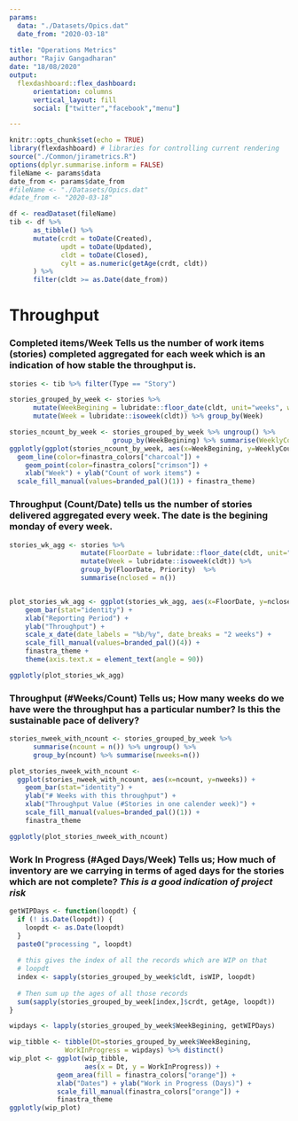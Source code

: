 ```yaml
---
params:
  data: "./Datasets/Opics.dat"
  date_from: "2020-03-18"
  
title: "Operations Metrics"
author: "Rajiv Gangadharan"
date: "18/08/2020"
output: 
  flexdashboard::flex_dashboard:
      orientation: columns
      vertical_layout: fill
      social: ["twitter","facebook","menu"]

---
```


```r
knitr::opts_chunk$set(echo = TRUE)
library(flexdashboard) # libraries for controlling current rendering
source("./Common/jirametrics.R")
options(dplyr.summarise.inform = FALSE)
fileName <- params$data
date_from <- params$date_from
#fileName <- "./Datasets/Opics.dat"
#date_from <- "2020-03-18"

df <- readDataset(fileName)
tib <- df %>% 
      as_tibble() %>%
      mutate(crdt = toDate(Created),
             updt = toDate(Updated),
             cldt = toDate(Closed),
             cylt = as.numeric(getAge(crdt, cldt))
      ) %>%
      filter(cldt >= as.Date(date_from))
```


Throughput {.storyboard}
===========================================

### **Completed items/Week** Tells us the number of work items (stories) completed aggregated for each week which is an indication of how stable the throughput is.

```r

stories <- tib %>% filter(Type == "Story")

stories_grouped_by_week <- stories %>% 
      mutate(WeekBegining = lubridate::floor_date(cldt, unit="weeks", week_start = 1)) %>%
      mutate(Week = lubridate::isoweek(cldt)) %>% group_by(Week)

stories_ncount_by_week <- stories_grouped_by_week %>% ungroup() %>% 
                          group_by(WeekBegining) %>% summarise(WeeklyCount = n())
ggplotly(ggplot(stories_ncount_by_week, aes(x=WeekBegining, y=WeeklyCount)) +
  geom_line(color=finastra_colors["charcoal"]) + 
    geom_point(color=finastra_colors["crimson"]) +
    xlab("Week") + ylab("Count of work items") + 
  scale_fill_manual(values=branded_pal()(1)) + finastra_theme)

```


### **Throughput (Count/Date)** tells us the number of stories delivered aggregated every week. The date is the begining monday of every week.

```r


stories_wk_agg <- stories %>% 
                  mutate(FloorDate = lubridate::floor_date(cldt, unit="weeks", week_start = 1)) %>%
                  mutate(Week = lubridate::isoweek(cldt)) %>%
                  group_by(FloorDate, Priority)  %>% 
                  summarise(nclosed = n()) 


plot_stories_wk_agg <- ggplot(stories_wk_agg, aes(x=FloorDate, y=nclosed, fill=Priority)) +
    geom_bar(stat="identity") +
    xlab("Reporting Period") +
    ylab("Throughput") +
    scale_x_date(date_labels = "%b/%y", date_breaks = "2 weeks") +
    scale_fill_manual(values=branded_pal()(4)) +
    finastra_theme +
    theme(axis.text.x = element_text(angle = 90))

ggplotly(plot_stories_wk_agg)

```

### **Throughput (#Weeks/Count)** Tells us; How many weeks do we have were the throughput has a particular number? Is this the sustainable pace of delivery?


```r



stories_nweek_with_ncount <- stories_grouped_by_week %>% 
      summarise(ncount = n()) %>% ungroup() %>% 
      group_by(ncount) %>% summarise(nweeks=n())

plot_stories_nweek_with_ncount <- 
  ggplot(stories_nweek_with_ncount, aes(x=ncount, y=nweeks)) +
    geom_bar(stat="identity") +
    ylab("# Weeks with this throughput") +
    xlab("Throughput Value (#Stories in one calender week)") +
    scale_fill_manual(values=branded_pal()(1)) +
    finastra_theme

ggplotly(plot_stories_nweek_with_ncount)

```

### **Work In Progress (#Aged Days/Week)** Tells us; How much of inventory are we carrying in terms of aged days for the stories which are not complete? _This is a good indication of project risk_

```r

getWIPDays <- function(loopdt) {
  if (! is.Date(loopdt)) {
    loopdt <- as.Date(loopdt)
  }
  paste0("processing ", loopdt)
  
  # this gives the index of all the records which are WIP on that
  # loopdt
  index <- sapply(stories_grouped_by_week$cldt, isWIP, loopdt)
  
  # Then sum up the ages of all those records
  sum(sapply(stories_grouped_by_week[index,]$crdt, getAge, loopdt))
}

wipdays <- lapply(stories_grouped_by_week$WeekBegining, getWIPDays)

wip_tibble <- tibble(Dt=stories_grouped_by_week$WeekBegining, 
              WorkInProgress = wipdays) %>% distinct()
wip_plot <- ggplot(wip_tibble,
                   aes(x = Dt, y = WorkInProgress)) + 
            geom_area(fill = finastra_colors["orange"]) +
            xlab("Dates") + ylab("Work in Progress (Days)") +
            scale_fill_manual(finastra_colors["orange"]) +
            finastra_theme
ggplotly(wip_plot)
```
